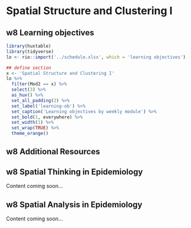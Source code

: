 # Spatial Structure and Clustering I

## w8 Learning objectives

```r
library(huxtable)
library(tidyverse)
lo <- rio::import('../schedule.xlsx', which = 'learning objectives')
```

```r
## define section
x <- 'Spatial Structure and Clustering I'
lo %>%
  filter(Mod2 == x) %>%
  select(3) %>%
  as_hux() %>%
  set_all_padding(2) %>%
  set_label('learning-ob') %>%
  set_caption('Learning objectives by weekly module') %>%
  set_bold(1, everywhere) %>%
  set_width(1) %>%
  set_wrap(TRUE) %>%
  theme_orange() 
```

## w8 Additional Resources

## w8 Spatial Thinking in Epidemiology

Content coming soon...

## w8 Spatial Analysis in Epidemiology

Content coming soon...
